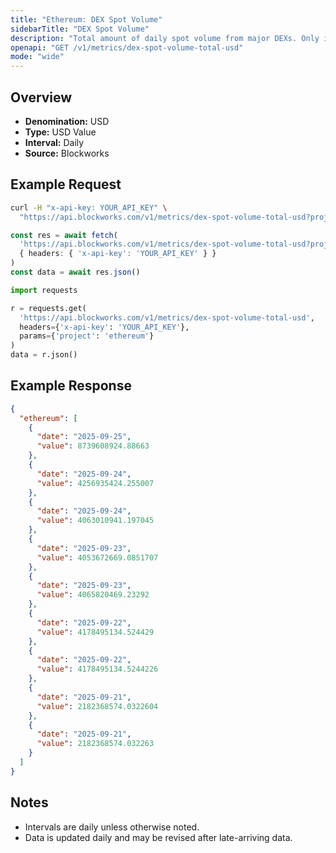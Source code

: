 ```yaml
---
title: "Ethereum: DEX Spot Volume"
sidebarTitle: "DEX Spot Volume"
description: "Total amount of daily spot volume from major DEXs. Only includes volumes from fee-paying liquidity pools."
openapi: "GET /v1/metrics/dex-spot-volume-total-usd"
mode: "wide"
---
```


## Overview

- **Denomination:** USD
- **Type:** USD Value
- **Interval:** Daily
- **Source:** Blockworks

## Example Request

<CodeGroup>

```bash cURL
curl -H "x-api-key: YOUR_API_KEY" \
  "https://api.blockworks.com/v1/metrics/dex-spot-volume-total-usd?project=ethereum"
```

```typescript TypeScript
const res = await fetch(
  'https://api.blockworks.com/v1/metrics/dex-spot-volume-total-usd?project=ethereum',
  { headers: { 'x-api-key': 'YOUR_API_KEY' } }
)
const data = await res.json()
```

```python Python
import requests

r = requests.get(
  'https://api.blockworks.com/v1/metrics/dex-spot-volume-total-usd',
  headers={'x-api-key': 'YOUR_API_KEY'},
  params={'project': 'ethereum'}
)
data = r.json()
```

</CodeGroup>

## Example Response

```json
{
  "ethereum": [
    {
      "date": "2025-09-25",
      "value": 8739608924.88663
    },
    {
      "date": "2025-09-24",
      "value": 4256935424.255007
    },
    {
      "date": "2025-09-24",
      "value": 4063010941.197045
    },
    {
      "date": "2025-09-23",
      "value": 4053672669.0851707
    },
    {
      "date": "2025-09-23",
      "value": 4065820469.23292
    },
    {
      "date": "2025-09-22",
      "value": 4178495134.524429
    },
    {
      "date": "2025-09-22",
      "value": 4178495134.5244226
    },
    {
      "date": "2025-09-21",
      "value": 2182368574.0322604
    },
    {
      "date": "2025-09-21",
      "value": 2182368574.032263
    }
  ]
}
```

## Notes
- Intervals are daily unless otherwise noted.
- Data is updated daily and may be revised after late-arriving data.